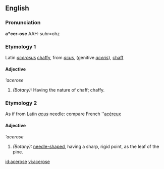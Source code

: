 ==English==

===Pronunciation===
'''a*cer-ose'''
AAH-suhr=ohz

===Etymology 1===
Latin ''[[acerosus]]'' [[chaffy]], from ''[[acus]]'', (genitive ''[[aceris]]''), [[chaff]]

====Adjective====
'''acerose''

# ''(Botany):'' Having the nature of chaff; chaffy.

===Etymology 2===
As if from Latin ''[[acus]]'' needle: compare French ''[[acéreux]]

====Adjective====
'''acerose''

# ''(Botany):'' [[needle-shaped]], having a sharp, rigid point, as the leaf of the pine.

[[id:acerose]]
[[vi:acerose]]